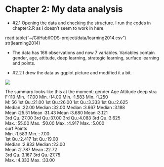# Chapter 2: My data analysis

- #2.1 Opening the data and checking the structure. I run the codes in chapter2.R as i doesn't seem to work in here

read.table("~/GitHub/IODS-project/data/learning2014.csv")
str(learning2014)

- The data has 166 observations and now 7 variables. Variables contain gender, age, attitude, deep learning, strategic learning, surface learning and points.

- #2.2 I drew the data as ggplot picture and modified it a bit.

![](C:\Users\VStore\Documents\GitHub\IODS-project\data/Rplot2.2KUVA.png)

The summary looks like this at the moment:
 gender       Age           Attitude          deep            stra      
 F:110   Min.   :17.00   Min.   :14.00   Min.   :1.583   Min.   :1.250  
 M: 56   1st Qu.:21.00   1st Qu.:26.00   1st Qu.:3.333   1st Qu.:2.625  
         Median :22.00   Median :32.00   Median :3.667   Median :3.188  
         Mean   :25.51   Mean   :31.43   Mean   :3.680   Mean   :3.121  
         3rd Qu.:27.00   3rd Qu.:37.00   3rd Qu.:4.083   3rd Qu.:3.625  
         Max.   :55.00   Max.   :50.00   Max.   :4.917   Max.   :5.000  
      surf           Points     
 Min.   :1.583   Min.   : 7.00  
 1st Qu.:2.417   1st Qu.:19.00  
 Median :2.833   Median :23.00  
 Mean   :2.787   Mean   :22.72  
 3rd Qu.:3.167   3rd Qu.:27.75  
 Max.   :4.333   Max.   :33.00  